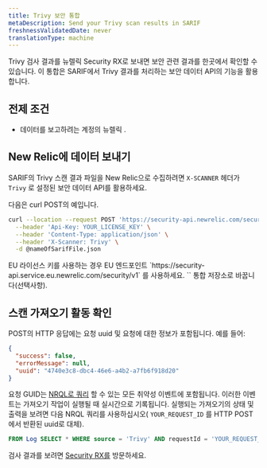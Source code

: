 ```yaml
---
title: Trivy 보안 통합
metaDescription: Send your Trivy scan results in SARIF
freshnessValidatedDate: never
translationType: machine
---
```


Trivy 검사 결과를 뉴렐릭 Security RX로 보내면 보안 관련 결과를 한곳에서 확인할 수 있습니다. 이 통합은 SARIF에서 Trivy 결과를 처리하는 보안 데이터 API의 기능을 활용합니다.

## 전제 조건

* 데이터를 보고하려는 계정의 뉴렐릭 <InlinePopover type="licenseKey" />.

## New Relic에 데이터 보내기

SARIF의 Trivy 스캔 결과 파일을 New Relic으로 수집하려면 `X-SCANNER` 헤더가 `Trivy` 로 설정된 보안 데이터 API를 활용하세요.

다음은 curl POST의 예입니다.

```bash
curl --location --request POST 'https://security-api.newrelic.com/security/v1?repository=<https://github.com/MY_GITHUB_USER/MY_TRIVY_REPO>' \
  --header 'Api-Key: YOUR_LICENSE_KEY' \
  --header 'Content-Type: application/json' \
  --header 'X-Scanner: Trivy' \
  -d @nameOfSarifFile.json
```

<Callout variant="important">
  EU 라이선스 키를 사용하는 경우 EU 엔드포인트 `https://security-api.service.eu.newrelic.com/security/v1` 를 사용하세요.
</Callout>

<Callout variant="tip">
  `<RepositoryUrl>` 통합 저장소로 바꿉니다(선택사항).
</Callout>

## 스캔 가져오기 활동 확인

POST의 HTTP 응답에는 요청 uuid 및 요청에 대한 정보가 포함됩니다. 예를 들어:

```json
{
  "success": false,
  "errorMessage": null,
  "uuid": "4740e3c8-dbc4-46e6-a4b2-a7fb6f918d20"
}
```

요청 GUID는 [NRQL로 쿼리](/docs/query-your-data/nrql-new-relic-query-language/get-started/introduction-nrql-new-relics-query-language/) 할 수 있는 모든 취약성 이벤트에 포함됩니다. 이러한 이벤트는 가져오기 작업이 실행될 때 실시간으로 기록됩니다. 실행되는 가져오기의 상태 및 출력을 보려면 다음 NRQL 쿼리를 사용하십시오( `YOUR_REQUEST_ID` 를 HTTP POST에서 반환된 uuid로 대체).

```sql
FROM Log SELECT * WHERE source = 'Trivy' AND requestId = 'YOUR_REQUEST_ID'
```

검사 결과를 보려면 [Security RX를](/docs/vulnerability-management/overview/) 방문하세요.